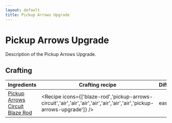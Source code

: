 ```yaml
---
layout: default
title: Pickup Arrows Upgrade
---
```



Pickup Arrows Upgrade
===================

Description of the Pickup Arrows Upgrade.

## Crafting

| Ingredients | Crafting recipe | Difficulty |
| ----------- | --------------- | ------------- |
| [Pickup Arrows Circuit](/items/pickup-arrows-circuit)<br/>[Blaze Rod](https://minecraft.wiki/w/Blaze_Rod) | <Recipe icons={['blaze-rod','pickup-arrows-circuit','air','air','air','air','air','air','air','pickup-arrows-upgrade']} /> | easy |

